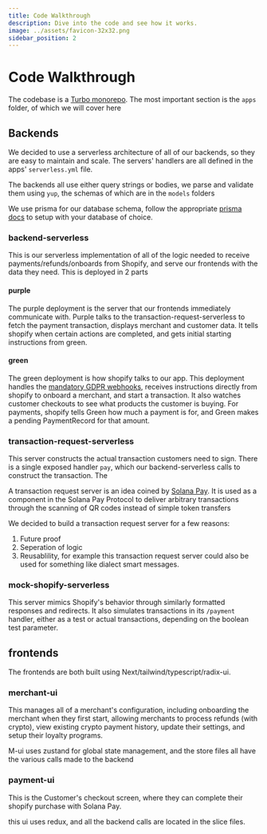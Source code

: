 ```yaml
---
title: Code Walkthrough
description: Dive into the code and see how it works.
image: ../assets/favicon-32x32.png
sidebar_position: 2
---
```


# Code Walkthrough

The codebase is a [Turbo monorepo](https://turbo.build/repo). The most important section is the `apps` folder, of which we will cover here

## Backends

We decided to use a serverless architecture of all of our backends, so they are easy to maintain and scale. The servers' handlers are all defined in the apps' `serverless.yml` file.

The backends all use either query strings or bodies, we parse and validate them using `yup`, the schemas of which are in the `models` folders

We use prisma for our database schema, follow the appropriate [prisma docs](https://www.prisma.io) to setup with your database of choice.

### backend-serverless

This is our serverless implementation of all of the logic needed to receive payments/refunds/onboards from Shopify, and serve our frontends with the data they need. This is deployed in 2 parts

#### purple

The purple deployment is the server that our frontends immediately communicate with. Purple talks to the transaction-request-serverless to fetch the payment transaction, displays merchant and customer data. It tells shopify when certain actions are completed, and gets initial starting instructions from green.

#### green

The green deployment is how shopify talks to our app. This deployment handles the [mandatory GDPR webhooks](https://shopify.dev/docs/apps/webhooks/configuration/mandatory-webhooks), receives instructions directly from shopify to onboard a merchant, and start a transaction. It also watches customer checkouts to see what products the customer is buying. For payments, shopify tells Green how much a payment is for, and Green makes a pending PaymentRecord for that amount.

### transaction-request-serverless

This server constructs the actual transaction customers need to sign. There is a single exposed handler `pay`, which our backend-serverless calls to construct the transaction. The

A transaction request server is an idea coined by [Solana Pay](https://docs.solanapay.com/core/transaction-request/merchant-integration). It is used as a component in the Solana Pay Protocol to deliver arbitrary transactions through the scanning of QR codes instead of simple token transfers

We decided to build a transaction request server for a few reasons:

1. Future proof
2. Seperation of logic
3. Reusablility, for example this transaction request server could also be used for something like dialect smart messages.

### mock-shopify-serverless

This server mimics Shopify's behavior through similarly formatted responses and redirects. It also simulates transactions in its `/payment` handler, either as a test or actual transactions, depending on the boolean test parameter.

## frontends

The frontends are both built using Next/tailwind/typescript/radix-ui.

### merchant-ui

This manages all of a merchant's configuration, including onboarding the merchant when they first start, allowing merchants to process refunds (with crypto), view existing crypto payment history, update their settings, and setup their loyalty programs.

M-ui uses zustand for global state management, and the store files all have the various calls made to the backend

### payment-ui

This is the Customer's checkout screen, where they can complete their shopify purchase with Solana Pay.

this ui uses redux, and all the backend calls are located in the slice files.
